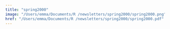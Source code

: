 ```yaml
---
title: "spring2000"
image: "/Users/emma/Documents/R /newsletters/spring2000/spring2000.png"
href: "/Users/emma/Documents/R /newsletters/spring2000/spring2000.pdf"
---
```

